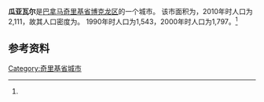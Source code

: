 {{Infobox settlement
|name                   = 瓜亚瓦尔
|native_name            = 
|settlement_type        = [[市_(巴拿马)|市]]
|image_skyline          = 
|image_caption          = 
|image_alt              = 
|pushpin_map            =
|coordinates_display    = inline,title
|coordinates_region     = PA
|subdivision_type       = 国家
|subdivision_name       = {{flag|Panama}}
|subdivision_type1      = [[巴拿马行政区划|省份]]
|subdivision_name1      = [[奇里基省|奇里基省]]
|subdivision_type2      = [[区_(巴拿马)|区]]
|subdivision_name2      = [[博克龙区|博克龙区]]
|leader_title           = 
|leader_name            = 
|established_title      = 设立时间
|established_date       = 
|area_land_km2          = 57.3
|area_footnotes         = <ref name=inec>[http://www.contraloria.gob.pa/inec/archivos/P3601Cuadro11.xls {{Wayback|url=http://www.contraloria.gob.pa/inec/archivos/P3601Cuadro11.xls |date=20160304030354 }} "Cuadro 11 (Superficie, población y densidad de población en la República...)" [Table 11 (Area, population, and population density in the Republic...)<nowiki>]</nowiki>] (.xls). In {{cite web|title=Resultados Finales Básicos|trans-title=Basic Final Results|url=https://www.contraloria.gob.pa/inec/publicaciones/Publicaciones.aspx?ID_SUBCATEGORIA=59&ID_PUBLICACION=360&ID_IDIOMA=1&ID_CATEGORIA=13|publisher=[[巴拿马国家统计及普查局|巴拿马国家统计及普查局]]|accessdate=May 26, 2015|language=es|archive-date=2015-07-10|archive-url=https://web.archive.org/web/20150710070123/http://www.contraloria.gob.pa/inec/Publicaciones/Publicaciones.aspx?ID_SUBCATEGORIA=59&ID_PUBLICACION=360&ID_IDIOMA=1&ID_CATEGORIA=13|dead-url=no}}</ref>
|population_as_of       = 2010
|population_total       = 2111
|population_footnotes   = <ref name=inec/>
|population_density_km2 = 36.9
|population_note        = 人口密度数据由计算得出
|timezone1              = [[北美东部时区|东部时区]]
|utc_offset1            = −5
|latd                   = 
|latm                   = 
|lats                   = 
|latNS                  = 
|longd                  = 
|longm                  = 
|longs                  = 
|longEW                 = }}

'''瓜亚瓦尔'''是[[巴拿马|巴拿马]][[奇里基省|奇里基省]][[博克龙区|博克龙区]]的一个城市。 该市面积为{{convert|57.3|sqkm|sqmi}}，2010年时人口为2,111，故其人口密度为{{convert|36.9|PD/sqkm|PD/sqmi}}。 1990年时人口为1,543，2000年时人口为1,797。<ref name=inec/>

==参考资料==
{{reflist}}

{{Panama-geo-stub}}
{{Chiriquí Province}}

{{coord|8.6167|N|82.5831|W|source:wikidata|display=title}}
[[Category:奇里基省城市|Category:奇里基省城市]]